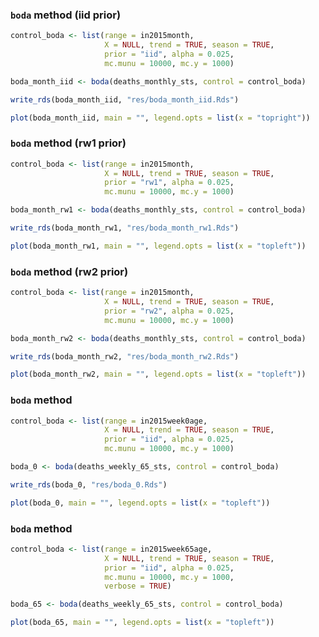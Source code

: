 ### `boda` method (iid prior)

```r
control_boda <- list(range = in2015month, 
                     X = NULL, trend = TRUE, season = TRUE, 
                     prior = "iid", alpha = 0.025, 
                     mc.munu = 10000, mc.y = 1000)

boda_month_iid <- boda(deaths_monthly_sts, control = control_boda)

write_rds(boda_month_iid, "res/boda_month_iid.Rds")
```

```r
plot(boda_month_iid, main = "", legend.opts = list(x = "topright"))
```

### `boda` method (rw1 prior)

```r
control_boda <- list(range = in2015month, 
                     X = NULL, trend = TRUE, season = TRUE, 
                     prior = "rw1", alpha = 0.025, 
                     mc.munu = 10000, mc.y = 1000)

boda_month_rw1 <- boda(deaths_monthly_sts, control = control_boda)

write_rds(boda_month_rw1, "res/boda_month_rw1.Rds")
```

```r
plot(boda_month_rw1, main = "", legend.opts = list(x = "topleft"))
```

### `boda` method (rw2 prior)

```r
control_boda <- list(range = in2015month, 
                     X = NULL, trend = TRUE, season = TRUE, 
                     prior = "rw2", alpha = 0.025, 
                     mc.munu = 10000, mc.y = 1000)

boda_month_rw2 <- boda(deaths_monthly_sts, control = control_boda)

write_rds(boda_month_rw2, "res/boda_month_rw2.Rds")
```

```r
plot(boda_month_rw2, main = "", legend.opts = list(x = "topleft"))
```

### `boda` method

```r
control_boda <- list(range = in2015week0age, 
                     X = NULL, trend = TRUE, season = TRUE, 
                     prior = "iid", alpha = 0.025, 
                     mc.munu = 10000, mc.y = 1000)

boda_0 <- boda(deaths_weekly_65_sts, control = control_boda)

write_rds(boda_0, "res/boda_0.Rds")
```

```r
plot(boda_0, main = "", legend.opts = list(x = "topleft"))
```

### `boda` method

```r
control_boda <- list(range = in2015week65age, 
                     X = NULL, trend = TRUE, season = TRUE, 
                     prior = "iid", alpha = 0.025, 
                     mc.munu = 10000, mc.y = 1000,
                     verbose = TRUE)

boda_65 <- boda(deaths_weekly_65_sts, control = control_boda)
```

```r
plot(boda_65, main = "", legend.opts = list(x = "topleft"))
```

